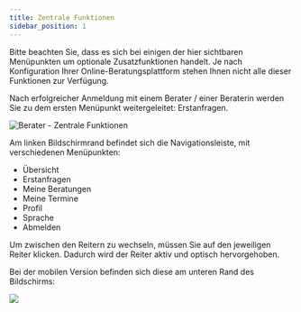 ```yaml
---
title: Zentrale Funktionen
sidebar_position: 1
---
```



<PrimaryNote>
  Bitte beachten Sie, dass es sich bei einigen der hier sichtbaren Menüpunkten
  um optionale Zusatzfunktionen handelt. Je nach Konfiguration Ihrer
  Online-Beratungsplattform stehen Ihnen nicht alle dieser Funktionen zur
  Verfügung.
</PrimaryNote>

Nach erfolgreicher Anmeldung mit einem Berater / einer Beraterin werden Sie zu dem ersten Menüpunkt weitergeleitet: <UIElement>Erstanfragen</UIElement>.

![Berater - Zentrale Funktionen](../../../static/img/images-onlineberatung/03_Ansicht_Berater/01_Screenshot.png)

Am linken Bildschirmrand befindet sich die Navigationsleiste, mit verschiedenen Menüpunkten:

<ul>
  <li>
    <UIElement>Übersicht</UIElement>
  </li>
  <li>
    <UIElement>Erstanfragen</UIElement>
  </li>
  <li>
    <UIElement>Meine Beratungen</UIElement>
  </li>
  <li>
    <UIElement>Meine Termine</UIElement>
  </li>
  <li>
    <UIElement>Profil</UIElement>
  </li>
  <li>
    <UIElement>Sprache</UIElement>
  </li>
  <li>
    <UIElement>Abmelden</UIElement>
  </li>
</ul>

Um zwischen den Reitern zu wechseln, müssen Sie auf den jeweiligen Reiter klicken. Dadurch wird der Reiter aktiv und optisch hervorgehoben.

Bei der mobilen Version befinden sich diese am unteren Rand des Bildschirms:

<p>
  <img
    src={useBaseUrl(
      "/img/images-onlineberatung/03_Ansicht_Berater/02_Screenshot.png"
    )}
    style={{ width: "250px" }}
  />
</p>
